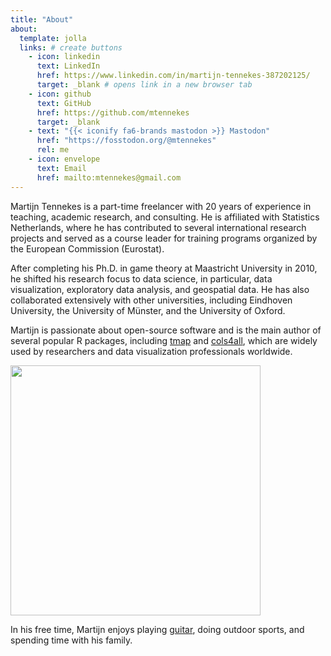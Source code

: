 ```yaml
---
title: "About"
about: 
  template: jolla 
  links: # create buttons
    - icon: linkedin
      text: LinkedIn
      href: https://www.linkedin.com/in/martijn-tennekes-387202125/
      target: _blank # opens link in a new browser tab
    - icon: github
      text: GitHub
      href: https://github.com/mtennekes
      target: _blank 
    - text: "{{< iconify fa6-brands mastodon >}} Mastodon"
      href: "https://fosstodon.org/@mtennekes"
      rel: me
    - icon: envelope
      text: Email
      href: mailto:mtennekes@gmail.com
---
```


Martijn Tennekes is a part-time freelancer with 20 years of experience in teaching, academic research, and consulting. He is affiliated with Statistics Netherlands, where he has contributed to several international research projects and served as a course leader for training programs organized by the European Commission (Eurostat).

After completing his Ph.D. in game theory at Maastricht University in 2010, he shifted his research focus to data science, in particular, data visualization, exploratory data analysis, and geospatial data. He has also collaborated extensively with other universities, including Eindhoven University, the University of Münster, and the University of Oxford.

Martijn is passionate about open-source software and is the main author of several popular R packages, including [tmap](https://r-tmap.github.io/tmap/) and [cols4all](https://cols4all.github.io/cols4all-R/), which are widely used by researchers and data visualization professionals worldwide.

![](MartijnTennekes2024.jpg){fig-alt="Martijn Tennekes" fig-align="center" width="400"}

In his free time, Martijn enjoys playing [guitar](https://open.spotify.com/artist/1r0UM2CTI9nvqjsXN5ihNa), doing outdoor sports, and spending time with his family.
